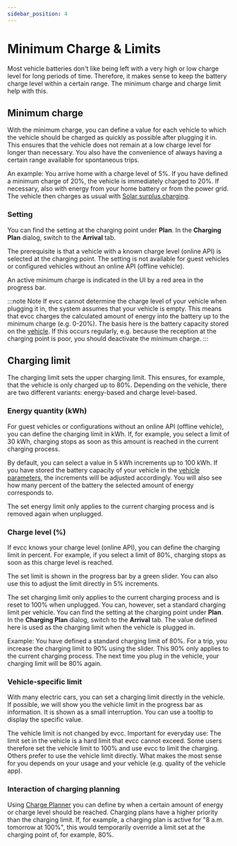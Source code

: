 ```yaml
---
sidebar_position: 4
---
```



# Minimum Charge & Limits

Most vehicle batteries don't like being left with a very high or low charge level for long periods of time.
Therefore, it makes sense to keep the battery charge level within a certain range.
The minimum charge and charge limit help with this.

## Minimum charge

With the minimum charge, you can define a value for each vehicle to which the vehicle should be charged as quickly as possible after plugging it in.
This ensures that the vehicle does not remain at a low charge level for longer than necessary.
You also have the convenience of always having a certain range available for spontaneous trips.

An example: You arrive home with a charge level of 5%.
If you have defined a minimum charge of 20%, the vehicle is immediately charged to 20%.
If necessary, also with energy from your home battery or from the power grid.
The vehicle then charges as usual with [Solar surplus charging](./solar-charging).

### Setting

You can find the setting at the charging point under **Plan**. In the **Charging Plan** dialog, switch to the **Arrival** tab.

<Screenshot
name="features/screenshots/minsoc-setting"
caption="Screenshot of the minimum charge setting in the charging plan dialog"
/>

The prerequisite is that a vehicle with a known charge level (online API) is selected at the charging point.
The setting is not available for guest vehicles or configured vehicles without an online API (offline vehicle).

<Screenshot
name="features/screenshots/minsoc-loadpoint"
caption="Screenshot of a charging point with active minimum charge"
/>

An active minimum charge is indicated in the UI by a red area in the progress bar.

:::note Note
If evcc cannot determine the charge level of your vehicle when plugging it in, the system assumes that your vehicle is empty.
This means that evcc charges the calculated amount of energy into the battery up to the minimum charge (e.g. 0-20%).
The basis here is the battery capacity stored on the [vehicle](./vehicle).
If this occurs regularly, e.g. because the reception at the charging point is poor, you should deactivate the minimum charge.
:::

## Charging limit

The charging limit sets the upper charging limit.
This ensures, for example, that the vehicle is only charged up to 80%.
Depending on the vehicle, there are two different variants: energy-based and charge level-based.

### Energy quantity (kWh)

For guest vehicles or configurations without an online API (offline vehicle), you can define the charging limit in kWh.
If, for example, you select a limit of 30 kWh, charging stops as soon as this amount is reached in the current charging process.

<Screenshot
  name="features/screenshots/limitenergy-loadpoint"
  caption="Screenshot of a charging point Energy limit of 15 kWh"
/>

By default, you can select a value in 5 kWh increments up to 100 kWh.
If you have stored the battery capacity of your vehicle in the [vehicle parameters](../reference/configuration/vehicles#capacity), the increments will be adjusted accordingly.
You will also see how many percent of the battery the selected amount of energy corresponds to.

The set energy limit only applies to the current charging process and is removed again when unplugged.

### Charge level (%)

If evcc knows your charge level (online API), you can define the charging limit in percent.
For example, if you select a limit of 80%, charging stops as soon as this charge level is reached.

The set limit is shown in the progress bar by a green slider.
You can also use this to adjust the limit directly in 5% increments.

<Screenshot
  name="features/screenshots/limitsoc-loadpoint"
  caption="Screenshot of a charging point charging limit at 90%"
/>

The set charging limit only applies to the current charging process and is reset to 100% when unplugged.
You can, however, set a standard charging limit per vehicle.
You can find the setting at the charging point under **Plan**. In the **Charging Plan** dialog, switch to the **Arrival** tab.
The value defined here is used as the charging limit when the vehicle is plugged in.

<Screenshot
  name="features/screenshots/limitsoc-setting"
  caption="Screenshot of the default load limit setting in the load planning dialog"
/>

Example: You have defined a standard charging limit of 80%.
For a trip, you increase the charging limit to 90% using the slider.
This 90% only applies to the current charging process.
The next time you plug in the vehicle, your charging limit will be 80% again.

### Vehicle-specific limit

With many electric cars, you can set a charging limit directly in the vehicle.
If possible, we will show you the vehicle limit in the progress bar as information.
It is shown as a small interruption.
You can use a tooltip to display the specific value.

The vehicle limit is not changed by evcc.
Important for everyday use: The limit set in the vehicle is a hard limit that evcc cannot exceed.
Some users therefore set the vehicle limit to 100% and use evcc to limit the charging.
Others prefer to use the vehicle limit directly.
What makes the most sense for you depends on your usage and your vehicle (e.g. quality of the vehicle app).

### Interaction of charging planning

Using [Charge Planner](./plans) you can define by when a certain amount of energy or charge level should be reached.
Charging plans have a higher priority than the charging limit.
If, for example, a charging plan is active for "8 a.m. tomorrow at 100%", this would temporarily override a limit set at the charging point of, for example, 80%.
